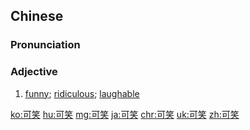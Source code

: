 ==Chinese==
{{zh-forms}}

===Pronunciation===
{{zh-pron
|m=kěxiào
|c=ho2 siu3
|mn=khó-chhiò
|ma=Zh-kexiào.ogg
|cat=a
}}

===Adjective===
{{zh-adj}}

# [[funny]]; [[ridiculous]]; [[laughable]]

{{zh-cat|Intermediate}}

[[ko:可笑]]
[[hu:可笑]]
[[mg:可笑]]
[[ja:可笑]]
[[chr:可笑]]
[[uk:可笑]]
[[zh:可笑]]